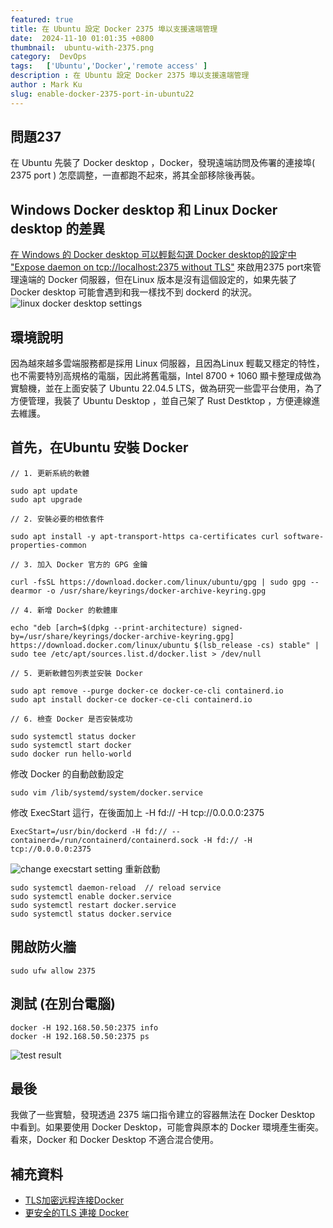 ```yaml
---
featured: true
title: 在 Ubuntu 設定 Docker 2375 埠以支援遠端管理
date:  2024-11-10 01:01:35 +0800
thumbnail:  ubuntu-with-2375.png
category:  DevOps  
tags:   ['Ubuntu','Docker','remote access' ]
description : 在 Ubuntu 設定 Docker 2375 埠以支援遠端管理
author : Mark Ku
slug: enable-docker-2375-port-in-ubuntu22
---
```

## 問題237
在 Ubuntu 先裝了 Docker desktop ，Docker，發現遠端訪問及佈署的連接埠( 2375 port ) 怎麼調整，一直都跑不起來，將其全部移除後再裝。

## Windows Docker desktop 和 Linux Docker desktop 的差異
[在 Windows 的 Docker desktop 可以輕鬆勾選 Docker desktop的設定中 "Expose daemon on tcp://localhost:2375 without TLS"](https://blog.markkulab.net/remote-build-docker-image-with-powershell/) 來啟用2375 port來管理遠端的 Docker 伺服器，但在Linux 版本是沒有這個設定的，如果先裝了 Docker desktop 可能會遇到和我一樣找不到 dockerd 的狀況。
![linux docker desktop settings](linux-docker-desktop-settings.png)

## 環境說明
因為越來越多雲端服務都是採用 Linux 伺服器，且因為Linux 輕載又穩定的特性，也不需要特別高規格的電腦，因此將舊電腦，Intel 8700 + 1060 顯卡整理成做為實驗機，並在上面安裝了 Ubuntu 22.04.5 LTS，做為研究一些雲平台使用，為了方便管理，我裝了 Ubuntu Desktop ，並自己架了 Rust Destktop ，方便連線進去維護。

## 首先，在Ubuntu 安裝 Docker 
```
// 1. 更新系統的軟體

sudo apt update
sudo apt upgrade

// 2. 安裝必要的相依套件

sudo apt install -y apt-transport-https ca-certificates curl software-properties-common

// 3. 加入 Docker 官方的 GPG 金鑰

curl -fsSL https://download.docker.com/linux/ubuntu/gpg | sudo gpg --dearmor -o /usr/share/keyrings/docker-archive-keyring.gpg

// 4. 新增 Docker 的軟體庫

echo "deb [arch=$(dpkg --print-architecture) signed-by=/usr/share/keyrings/docker-archive-keyring.gpg] https://download.docker.com/linux/ubuntu $(lsb_release -cs) stable" | sudo tee /etc/apt/sources.list.d/docker.list > /dev/null

// 5. 更新軟體包列表並安裝 Docker

sudo apt remove --purge docker-ce docker-ce-cli containerd.io
sudo apt install docker-ce docker-ce-cli containerd.io

// 6. 檢查 Docker 是否安裝成功

sudo systemctl status docker
sudo systemctl start docker
sudo docker run hello-world

```
修改 Docker 的自動啟動設定
```
sudo vim /lib/systemd/system/docker.service
```
修改 ExecStart 這行，在後面加上 -H fd:// -H tcp://0.0.0.0:2375
```
ExecStart=/usr/bin/dockerd -H fd:// --containerd=/run/containerd/containerd.sock -H fd:// -H tcp://0.0.0.0:2375
```
![change execstart setting](change-exec-start-settings.png)
重新啟動
```
sudo systemctl daemon-reload  // reload service
sudo systemctl enable docker.service 
sudo systemctl restart docker.service 
sudo systemctl status docker.service 
```
## 開啟防火牆
```
sudo ufw allow 2375
```
## 測試 (在別台電腦)
```
docker -H 192.168.50.50:2375 info
docker -H 192.168.50.50:2375 ps
```
![test result](test.png)
## 最後
我做了一些實驗，發現透過 2375 端口指令建立的容器無法在 Docker Desktop 中看到。如果要使用 Docker Desktop，可能會與原本的 Docker 環境產生衝突。看來，Docker 和 Docker Desktop 不適合混合使用。

## 補充資料
* [TLS加密远程连接Docker](https://cloud.tencent.com/developer/article/1508189)
* [更安全的TLS 連接 Docker](https://www.cnblogs.com/walterlong/articles/11444770.html)
